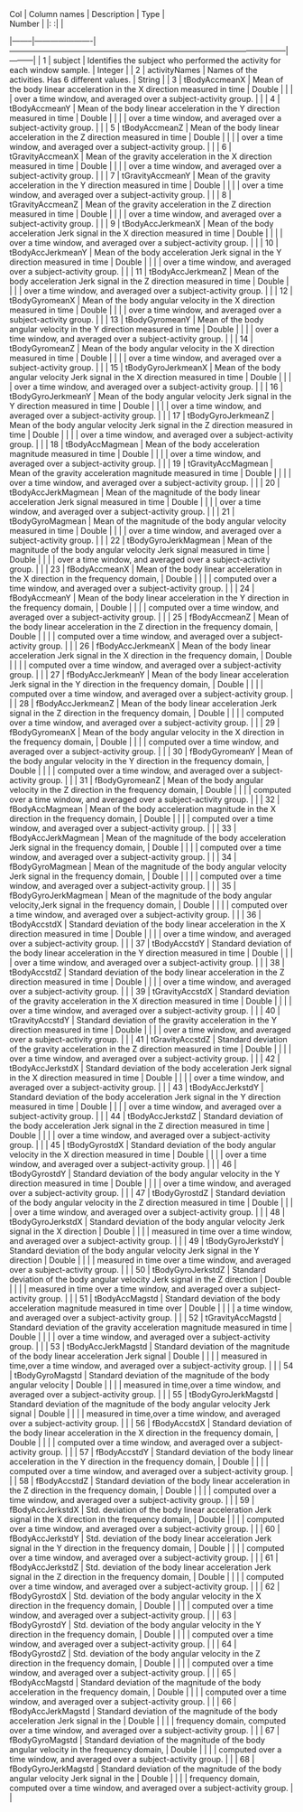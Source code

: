 
| Col    | Column names         |                                               Description                                               | Type    |
| Number |                      |:                                                                                                       :|         |
|--------|----------------------|---------------------------------------------------------------------------------------------------------|---------|
| 1      | subject              | Identifies the subject who performed the activity for each window sample.                               | Integer |
| 2      | activityNames        | Names of the activities. Has 6 different values.                                                        | String  |
| 3      | tBodyAccmeanX        | Mean of the body linear acceleration in the X direction measured in time                                | Double  |
|        |                      | over a time window,  and averaged over a subject-activity group.                                        |         |
| 4      | tBodyAccmeanY        | Mean of the body linear acceleration in the Y direction measured in time                                | Double  |
|        |                      | over a time window, and averaged over a subject-activity group.                                         |         |
| 5      | tBodyAccmeanZ        | Mean of the body linear acceleration in the Z direction measured in time                                | Double  |
|        |                      | over a time window, and averaged over a subject-activity group.                                         |         |
| 6      | tGravityAccmeanX     | Mean of the gravity acceleration in the X direction measured in time                                    | Double  |
|        |                      | over a time window, and averaged over a subject-activity group.                                         |         |
| 7      | tGravityAccmeanY     | Mean of the gravity acceleration in the Y direction measured in time                                    | Double  |
|        |                      | over a time window, and averaged over a subject-activity group.                                         |         |
| 8      | tGravityAccmeanZ     | Mean of the gravity acceleration in the Z direction measured in time                                    | Double  |
|        |                      | over a time window, and averaged over a subject-activity group.                                         |         |
| 9      | tBodyAccJerkmeanX    | Mean of the body acceleration Jerk signal in the X direction measured in time                           | Double  |
|        |                      | over a time window, and averaged over a subject-activity group.                                         |         |
| 10     | tBodyAccJerkmeanY    | Mean of the body acceleration Jerk signal in the Y direction measured in time                           | Double  |
|        |                      | over a time window, and averaged over a subject-activity group.                                         |         |
| 11     | tBodyAccJerkmeanZ    | Mean of the body acceleration Jerk signal in the Z direction measured in time                           | Double  |
|        |                      | over a time window, and averaged over a subject-activity group.                                         |         |
| 12     | tBodyGyromeanX       | Mean of the body angular velocity in the X direction measured in time                                   | Double  |
|        |                      | over a time window,  and averaged over a subject-activity group.                                        |         |
| 13     | tBodyGyromeanY       | Mean of the body angular velocity in the Y direction measured in time                                   | Double  |
|        |                      | over a time window, and averaged over a subject-activity group.                                         |         |
| 14     | tBodyGyromeanZ       | Mean of the body angular velocity in the X direction measured in time                                   | Double  |
|        |                      | over a time window, and averaged over a subject-activity group.                                         |         |
| 15     | tBodyGyroJerkmeanX   | Mean of the body angular velocity Jerk signal in the X direction measured in time                       | Double  |
|        |                      | over a time window, and averaged over a subject-activity group.                                         |         |
| 16     | tBodyGyroJerkmeanY   | Mean of the body angular velocity Jerk signal in the Y direction measured in time                       | Double  |
|        |                      | over a time window, and averaged over a subject-activity group.                                         |         |
| 17     | tBodyGyroJerkmeanZ   | Mean of the body angular velocity Jerk signal in the Z direction measured in time                       | Double  |
|        |                      | over a time window, and averaged over a subject-activity group.                                         |         |
| 18     | tBodyAccMagmean      | Mean of the body acceleration magnitude measured in time                                                | Double  |
|        |                      | over a time window, and averaged over a subject-activity group.                                         |         |
| 19     | tGravityAccMagmean   | Mean of the gravity acceleration magnitude measured in time                                             | Double  |
|        |                      | over a time window, and averaged over a subject-activity group.                                         |         |
| 20     | tBodyAccJerkMagmean  | Mean of the magnitude of the body linear acceleration Jerk signal measured in time                      | Double  |
|        |                      | over a time window, and averaged over a subject-activity group.                                         |         |
| 21     | tBodyGyroMagmean     | Mean of the magnitude of the body angular velocity measured in time                                     | Double  |
|        |                      | over a time window, and averaged over a subject-activity group.                                         |         |
| 22     | tBodyGyroJerkMagmean | Mean of the magnitude of the body angular velocity Jerk signal measured in time                         | Double  |
|        |                      | over a time window, and averaged over a subject-activity group.                                         |         |
| 23     | fBodyAccmeanX        | Mean of the body linear acceleration in the X direction in the frequency domain,                        | Double  |
|        |                      | computed over a time window, and averaged over a subject-activity group.                                |         |
| 24     | fBodyAccmeanY        | Mean of the body linear acceleration in the Y direction in the frequency domain,                        | Double  |
|        |                      | computed over a time window, and averaged over a subject-activity group.                                |         |
| 25     | fBodyAccmeanZ        | Mean of the body linear acceleration in the Z direction in the frequency domain,                        | Double  |
|        |                      | computed over a time window, and averaged over a subject-activity group.                                |         |
| 26     | fBodyAccJerkmeanX    | Mean of the body linear acceleration Jerk signal in the X direction in the frequency domain,            | Double  |
|        |                      | computed over a time window, and averaged over a subject-activity group.                                |         |
| 27     | fBodyAccJerkmeanY    | Mean of the body linear acceleration Jerk signal in the Y direction in the frequency domain,            | Double  |
|        |                      | computed over a time window, and averaged over a subject-activity group.                                |         |
| 28     | fBodyAccJerkmeanZ    | Mean of the body linear acceleration Jerk signal in the Z direction in the frequency domain,            | Double  |
|        |                      | computed over a time window, and averaged over a subject-activity group.                                |         |
| 29     | fBodyGyromeanX       | Mean of the body angular velocity in the X direction in the frequency domain,                           | Double  |
|        |                      | computed over a time window, and averaged over a subject-activity group.                                |         |
| 30     | fBodyGyromeanY       | Mean of the body angular velocity in the Y direction in the frequency domain,                           | Double  |
|        |                      | computed over a time window, and averaged over a subject-activity group.                                |         |
| 31     | fBodyGyromeanZ       | Mean of the body angular velocity in the Z direction in the frequency domain,                           | Double  |
|        |                      | computed over a time window, and averaged over a subject-activity group.                                |         |
| 32     | fBodyAccMagmean      | Mean of the body acceleration magnitude in the X direction in the frequency domain,                     | Double  |
|        |                      | computed over a time window, and averaged over a subject-activity group.                                |         |
| 33     | fBodyAccJerkMagmean  | Mean of the magnitude of the body acceleration Jerk signal in the frequency domain,                     | Double  |
|        |                      | computed over a time window, and averaged over a subject-activity group.                                |         |
| 34     | fBodyGyroMagmean     | Mean of the magnitude of the body angular velocity  Jerk signal in the frequency domain,                | Double  |
|        |                      | computed over a time window, and averaged over a subject-activity group.                                |         |
| 35     | fBodyGyroJerkMagmean | Mean of the magnitude of the body angular velocity,Jerk signal in the frequency domain,                 | Double  |
|        |                      | computed over a time window, and averaged over a subject-activity group.                                |         |
| 36     | tBodyAccstdX         | Standard deviation of the body linear acceleration in the X direction measured in time                  | Double  |
|        |                      | over a time window, and averaged over a subject-activity group.                                         |         |
| 37     | tBodyAccstdY         | Standard deviation of the body linear acceleration in the Y direction measured in time                  | Double  |
|        |                      | over a time window, and averaged over a subject-activity group.                                         |         |
| 38     | tBodyAccstdZ         | Standard deviation of the body linear acceleration in the Z direction measured in time                  | Double  |
|        |                      | over a time window, and averaged over a subject-activity group.                                         |         |
| 39     | tGravityAccstdX      | Standard deviation of the gravity acceleration in the X direction measured in time                      | Double  |
|        |                      | over a time window, and averaged over a subject-activity group.                                         |         |
| 40     | tGravityAccstdY      | Standard deviation of the gravity acceleration in the Y direction measured in time                      | Double  |
|        |                      | over a time window, and averaged over a subject-activity group.                                         |         |
| 41     | tGravityAccstdZ      | Standard deviation of the gravity acceleration in the Z direction measured in time                      | Double  |
|        |                      | over a time window, and averaged over a subject-activity group.                                         |         |
| 42     | tBodyAccJerkstdX     | Standard deviation of the body acceleration Jerk signal in the X direction measured in time             | Double  |
|        |                      | over a time window, and averaged over a subject-activity group.                                         |         |
| 43     | tBodyAccJerkstdY     | Standard deviation of the body acceleration Jerk signal in the Y direction measured in time             | Double  |
|        |                      | over a time window, and averaged over a subject-activity group.                                         |         |
| 44     | tBodyAccJerkstdZ     | Standard deviation of the body acceleration Jerk signal in the Z direction measured in time             | Double  |
|        |                      | over a time window, and averaged over a subject-activity group.                                         |         |
| 45     | tBodyGyrostdX        | Standard deviation of the body angular velocity in the X direction measured in time                     | Double  |
|        |                      | over a time window, and averaged over a subject-activity group.                                         |         |
| 46     | tBodyGyrostdY        | Standard deviation of the body angular velocity in the Y direction measured in time                     | Double  |
|        |                      | over a time window, and averaged over a subject-activity group.                                         |         |
| 47     | tBodyGyrostdZ        | Standard deviation of the body angular velocity in the Z direction measured in time                     | Double  |
|        |                      | over a time window, and averaged over a subject-activity group.                                         |         |
| 48     | tBodyGyroJerkstdX    | Standard deviation of the body angular velocity Jerk signal in the X direction                          | Double  |
|        |                      | measured in time over a time window, and averaged over a subject-activity group.                        |         |
| 49     | tBodyGyroJerkstdY    | Standard deviation of the body angular velocity Jerk signal in the Y direction                          | Double  |
|        |                      | measured in time over a time window, and averaged over a subject-activity group.                        |         |
| 50     | tBodyGyroJerkstdZ    | Standard deviation of the body angular velocity Jerk signal in the Z direction                          | Double  |
|        |                      | measured in time over a time window, and averaged over a subject-activity group.                        |         |
| 51     | tBodyAccMagstd       | Standard deviation of the body acceleration magnitude measured in time over                             | Double  |
|        |                      | a time window, and averaged over a subject-activity group.                                              |         |
| 52     | tGravityAccMagstd    | Standard deviation of the gravity acceleration magnitude measured in time                               | Double  |
|        |                      | over a time window, and averaged over a subject-activity group.                                         |         |
| 53     | tBodyAccJerkMagstd   | Standard deviation of the magnitude of the body linear acceleration Jerk signal                         | Double  |
|        |                      | measured in time,over a time window, and averaged over a subject-activity group.                        |         |
| 54     | tBodyGyroMagstd      | Standard deviation of the magnitude of the body angular velocity                                        | Double  |
|        |                      | measured in time,over a time window, and averaged over a subject-activity group.                        |         |
| 55     | tBodyGyroJerkMagstd  | Standard deviation of the magnitude of the body angular velocity Jerk signal                            | Double  |
|        |                      | measured in time,over a time window, and averaged over a subject-activity group.                        |         |
| 56     | fBodyAccstdX         | Standard deviation of the body linear acceleration in the X direction in the frequency domain,          | Double  |
|        |                      | computed over a time window, and averaged over a subject-activity group.                                |         |
| 57     | fBodyAccstdY         | Standard deviation of the body linear acceleration in the Y direction in the frequency domain,          | Double  |
|        |                      | computed over a time window, and averaged over a subject-activity group.                                |         |
| 58     | fBodyAccstdZ         | Standard deviation of the body linear acceleration in the Z direction in the frequency domain,          | Double  |
|        |                      | computed over a time window, and averaged over a subject-activity group.                                |         |
| 59     | fBodyAccJerkstdX     | Std. deviation of the body linear acceleration Jerk signal in the X direction in the frequency domain,  | Double  |
|        |                      | computed over a time window, and averaged over a subject-activity group.                                |         |
| 60     | fBodyAccJerkstdY     | Std. deviation of the body linear acceleration Jerk signal in the Y direction in the frequency domain,  | Double  |
|        |                      | computed over a time window, and averaged over a subject-activity group.                                |         |
| 61     | fBodyAccJerkstdZ     | Std. deviation of the body linear acceleration Jerk signal in the Z direction in the frequency domain,  | Double  |
|        |                      | computed over a time window, and averaged over a subject-activity group.                                |         |
| 62     | fBodyGyrostdX        | Std. deviation of the body angular velocity  in the X direction in the frequency domain,                | Double  |
|        |                      | computed over a time window, and averaged over a subject-activity group.                                |         |
| 63     | fBodyGyrostdY        | Std. deviation of the body angular velocity in the Y direction in the frequency domain,                 | Double  |
|        |                      | computed over a time window, and averaged over a subject-activity group.                                |         |
| 64     | fBodyGyrostdZ        | Std. deviation of the body angular velocity in the Z direction in the frequency domain,                 | Double  |
|        |                      | computed over a time window, and averaged over a subject-activity group.                                |         |
| 65     | fBodyAccMagstd       | Standard deviation of the magnitude of the body acceleration in the frequency domain,                   | Double  |
|        |                      | computed over a time window, and averaged over a subject-activity group.                                |         |
| 66     | fBodyAccJerkMagstd   | Standard deviation of the magnitude of the body acceleration Jerk signal  in the                        | Double  |
|        |                      | frequency domain, computed over a time window, and averaged over a subject-activity group.              |         |
| 67     | fBodyGyroMagstd      | Standard deviation of the magnitude of the body angular velocity in the frequency domain,               | Double  |
|        |                      | computed over a time window, and averaged over a subject-activity group.                                |         |
| 68     | fBodyGyroJerkMagstd  | Standard deviation  of the magnitude of the body angular velocity Jerk signal in the                    | Double  |
|        |                      | frequency domain, computed over a time window, and averaged over a subject-activity group.              |         |